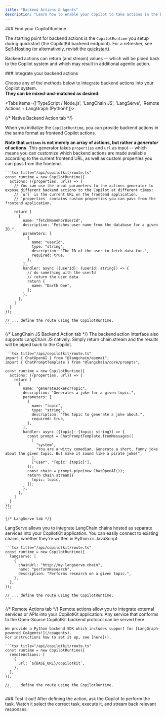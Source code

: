 ```yaml
---
title: "Backend Actions & Agents"
description: "Learn how to enable your Copilot to take actions in the backend."
---
```


<Steps>
<Step>
### Find your CopilotRuntime

The starting point for backend actions is the `CopilotRuntime` you setup during quickstart (the CopilotKit backend endpoint).
For a refresher, see [Self-Hosting](/guides/self-hosting) (or alternatively, revisit the [quickstart](/quickstart)).

Backend actions can return (and stream) values -- which will be piped back to the Copilot system and which may result in additional agentic action.
</Step>

<Step>
### Integrate your backend actions

Choose any of the methods below to integrate backend actions into your Copilot system.<br/>
**They can be mixed-and-matched as desired.**

<Tabs items={['TypeScript / Node.js', 'LangChain JS', 'LangServe', 'Remote Actions + LangGraph (Python)']}>


  {/* Native Backend Action tab */}
  <Tab value="TypeScript / Node.js">

  When you initialize the `CopilotRuntime`, you can provide backend actions in the same format as frontend Copilot actions.

  **Note that `actions` is not merely an array of actions, but rather a _generator_ of actions.**
  This generator takes `properties` and `url` as input -- which means you can customize which backend actions are made available according to the current frontend URL,
  as well as custom properties you can pass from the frontend.

    ```tsx title="/api/copilotkit/route.ts"
    const runtime = new CopilotRuntime({
      actions: ({properties, url}) => {
        // You can use the input parameters to the actions generator to expose different backend actions to the Copilot at different times: 
        // `url` is the current URL on the frontend application.
        // `properties` contains custom properties you can pass from the frontend application.
        
        return [
          {
            name: "fetchNameForUserId",
            description: "Fetches user name from the database for a given ID.",
            parameters: [
              {
                name: "userId",
                type: "string",
                description: "The ID of the user to fetch data for.",
                required: true,
              },
            ],
            handler: async ({userId}: {userId: string}) => {
              // do something with the userId
              // return the user data
              return {
                name: "Darth Doe",
              };
            },
          },
        ]
      }
    });

    // ... define the route using the CopilotRuntime.
    ```
  </Tab>

  {/* LangChain JS Backend Action tab */}
  <Tab value="LangChain JS">
  The backend action interface also supports LangChain JS natively.
  Simply return chain.stream and the results will be piped back to the Copilot.

    ```tsx title="/api/copilotkit/route.ts"
    import { ChatOpenAI } from "@langchain/openai";
    import { ChatPromptTemplate } from "@langchain/core/prompts";

    const runtime = new CopilotRuntime({
      actions: ({properties, url}) => {
        return [
          {
            name: "generateJokeForTopic",
            description: "Generates a joke for a given topic.",
            parameters: [
              {
                name: "topic",
                type: "string",
                description: "The topic to generate a joke about.",
                required: true,
              },
            ],
            handler: async ({topic}: {topic: string}) => {
              const prompt = ChatPromptTemplate.fromMessages([
                [
                  "system",
                  "You are a witty comedian. Generate a short, funny joke about the given topic. But make it sound like a pirate joke!",
                ],
                ["user", "Topic: {topic}"],
              ]);
              const chain = prompt.pipe(new ChatOpenAI());
              return chain.stream({
                topic: topic,
              });
            },
          },
        ]
      }
    });
    ```
  </Tab>

    {/* LangServe tab */}
  <Tab value="LangServe">
    LangServe allows you to integrate LangChain chains hosted as separate services into your CopilotKit application.
    You can easily connect to existing chains, whether they're written in Python or JavaScript.

    ```tsx title="/api/copilotkit/route.ts"
    const runtime = new CopilotRuntime({
      langserve: [
        {
          chainUrl: "http://my-langserve.chain",
          name: "performResearch",
          description: "Performs research on a given topic.",
        },
      ],
    });

    // ... define the route using the CopilotRuntime.
    ```

  </Tab>


  {/* Remote Actions tab */}
  <Tab value="Remote Actions + LangGraph (Python)">
    Remote actions allow you to integrate external services or APIs into your CopilotKit application.
    Any service that conforms to the Open-Source CopilotKit backend protocol can be served here.

    We provide a Python backend SDK which includes support for [LangGraph-powered CoAgents!](/coagents).
    For instructions how to set it up, see [here]().

    ```tsx title="/api/copilotkit/route.ts"
    const runtime = new CopilotRuntime({
      remoteActions: [
        {
          url: `${BASE_URL}/copilotkit`,
        },
      ],
    });

    // ... define the route using the CopilotRuntime.
    ```

  </Tab>

</Tabs>

</Step>

<Step>
### Test it out!
After defining the action, ask the Copilot to perform the task. Watch it select the correct task, execute it, and stream back relevant responses.
</Step>
</Steps>

